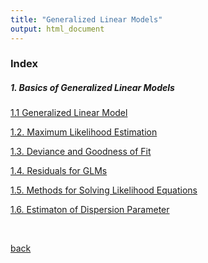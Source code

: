 ```yaml
---
title: "Generalized Linear Models"
output: html_document
---
```



### Index



##### 1. Basics of Generalized Linear Models

[1.1 Generalized Linear Model](./glm/1_1.html)

[1.2. Maximum Likelihood Estimation](./glm/1_2.html)

[1.3. Deviance and Goodness of Fit](./glm/1_3.html)

[1.4. Residuals for GLMs](./glm/1_4.html)

[1.5. Methods for Solving Likelihood Equations](./glm/1_5.html)

[1.6. Estimaton of Dispersion Parameter](./glm/1_6.html)


&nbsp;&nbsp;

[back](./)
